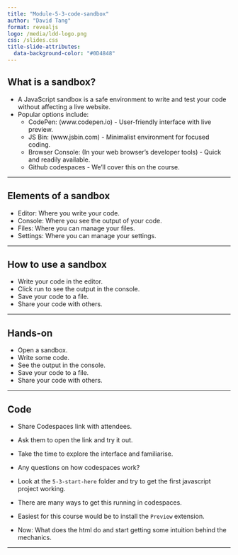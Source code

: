 ```yaml
---
title: "Module-5-3-code-sandbox"
author: "David Tang"
format: revealjs
logo: /media/ldd-logo.png
css: /slides.css
title-slide-attributes:
  data-background-color: "#0D4848"
---
```


## What is a sandbox?

- A JavaScript sandbox is a safe environment to write and test your code without affecting a live website.
- Popular options include:
  - CodePen: (www.codepen.io) - User-friendly interface with live preview.
  - JS Bin: (www.jsbin.com) - Minimalist environment for focused coding.
  - Browser Console: (In your web browser's developer tools) - Quick and readily available.
  - Github codespaces - We'll cover this on the course.

---

## Elements of a sandbox

- Editor: Where you write your code.
- Console: Where you see the output of your code.
- Files: Where you can manage your files.
- Settings: Where you can manage your settings.

---

## How to use a sandbox

- Write your code in the editor.
- Click run to see the output in the console.
- Save your code to a file.
- Share your code with others.

---

## Hands-on

- Open a sandbox.
- Write some code.
- See the output in the console.
- Save your code to a file.
- Share your code with others.

---

## Code

- Share Codespaces link with attendees.
- Ask them to open the link and try it out.
- Take the time to explore the interface and familiarise.
- Any questions on how codespaces work? 

- Look at the `5-3-start-here` folder and try to get the first javascript project working.
- There are many ways to get this running in codespaces.
- Easiest for this course would be to install the `Preview` extension.

- Now: What does the html do and start getting some intuition behind the mechanics.

---
